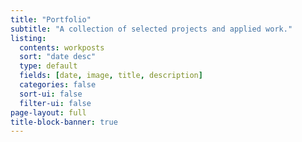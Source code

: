 ```yaml
---
title: "Portfolio"
subtitle: "A collection of selected projects and applied work."
listing:
  contents: workposts
  sort: "date desc"
  type: default
  fields: [date, image, title, description]
  categories: false
  sort-ui: false
  filter-ui: false
page-layout: full 
title-block-banner: true
---
```

